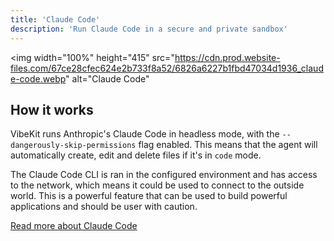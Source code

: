 ```yaml
---
title: 'Claude Code'
description: 'Run Claude Code in a secure and private sandbox'
---
```


<img
  width="100%"
  height="415"
  src="https://cdn.prod.website-files.com/67ce28cfec624e2b733f8a52/6826a6227b1fbd47034d1936_claude-code.webp"
  alt="Claude Code"
></img>



## How it works

VibeKit runs Anthropic's Claude Code in headless mode, with the `--dangerously-skip-permissions` flag enabled. This means that the agent will automatically create, edit and delete files if it's in `code` mode.

The Claude Code CLI is ran in the configured environment and has access to the network, which means it could be used to connect to the outside world. This is a powerful feature that can be used to build powerful applications and should be user with caution.

[Read more about Claude Code](https://docs.anthropic.com/en/docs/claude-code/overview)